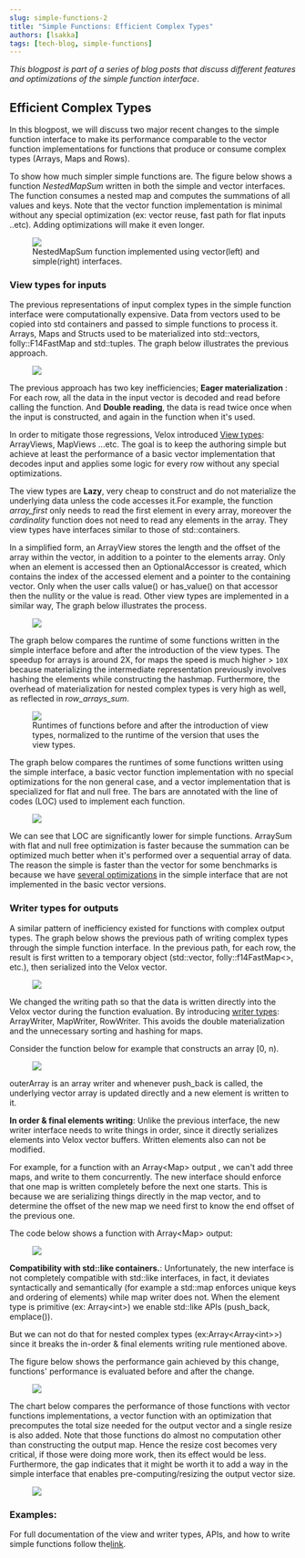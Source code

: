 ```yaml
---
slug: simple-functions-2
title: "Simple Functions: Efficient Complex Types"
authors: [lsakka]
tags: [tech-blog, simple-functions]
---
```

_This blogpost is part of a series of blog posts that discuss different features and optimizations of the simple function interface_.


## Efficient Complex Types
In this blogpost, we will discuss two major recent changes to the simple function interface to make its performance comparable to the vector function implementations for functions that produce or consume complex types (Arrays, Maps and Rows).

To show how much simpler simple functions are. The figure below shows a function _NestedMapSum_ written in both the simple and vector interfaces. The function consumes a nested map and computes the summations of all values and keys.
Note that the vector function implementation is minimal without any special optimization (ex: vector reuse, fast path for flat inputs ..etc). Adding optimizations will make it even longer.

<figure>
 <img src="/img/simple1_2.png"/>
 <figcaption> NestedMapSum function implemented using vector(left) and simple(right) interfaces.</figcaption>
</figure>


### View types for inputs
The previous representations of input complex types in the simple function interface were computationally expensive. Data from vectors used to be copied into std containers and passed to simple functions to process it. Arrays, Maps and Structs used to be materialized into std::vectors, folly::F14FastMap and std::tuples.
 The graph below illustrates the previous approach.
<figure>
 <img src="/img/simple1_3.png"/>
</figure>

The previous approach has two key inefficiencies; **Eager materialization** : For each row, all the data in the input vector is decoded and read before calling the function. And **Double reading**, the data is read twice once when the input is constructed, and again in the function when it's used.

In order to mitigate those regressions, Velox introduced <a href="https://github.com/facebookincubator/velox/blob/main/velox/expression/ComplexViewTypes.h">View types</a>: ArrayViews, MapViews ...etc. The goal is to keep the authoring simple but achieve at least the performance of a basic vector implementation that decodes input and applies some logic for every row without any special optimizations.

The view types are **Lazy**, very cheap to construct and do not materialize the underlying data unless the code accesses it.For example, the function _array_first_ only needs to read the first element in every array, moreover the _cardinality_ function does not need to read any elements in the array. They view types have interfaces similar to those of std::containers.

In a simplified form, an ArrayView stores the length and the offset of the array within the vector, in addition to a pointer to the elements array. Only when an element is accessed then an OptionalAccessor is created, which contains the index of the accessed element and a pointer
to the containing vector. Only when the user calls value() or has_value() on that accessor then the nullity or the value is read. Other view types are implemented in a similar way,
The graph below illustrates the process.

<figure>
 <img src="/img/simple1_4.png"/>
</figure>


The graph below compares the runtime of some functions written in the simple interface before and after the introduction of the view types. The speedup for arrays is around 2X, for maps the speed is much higher > `10X` because materializing the intermediate representation previously involves hashing the elements while constructing the hashmap. Furthermore, the overhead of materialization for nested complex types is very high as well, as reflected in _row_arrays_sum_.

<figure>
 <img src="/img/simple1_6.png"/>
 <figcaption> Runtimes of functions before and after the introduction of view types, normalized to the runtime of the version that uses the view types.</figcaption>
</figure>


The graph below compares the runtimes of some functions written using the simple interface, a basic vector function implementation with no special optimizations for the non general case, and a vector implementation that is specialized for flat and null free. The bars are annotated with the line of codes (LOC) used to implement each function.


<figure>
 <img src="/img/simple1_7.png"/>
</figure>

We can see that LOC are significantly lower for simple functions. ArraySum with flat and null free optimization is faster because the summation can be optimized much better when it's performed over a sequential array of data.
The reason the simple is faster than the vector for some benchmarks is because we have  <a href="/blog/simple-functions-1">several optimizations</a> in the simple interface that are not implemented in the basic vector versions.

### Writer types for outputs


A similar pattern of inefficiency existed for functions with complex output types. The graph below shows the previous path of writing complex types through the simple function interface. In the previous  path, for each row, the result is first written to a temporary object (std::vector, folly::f14FastMap<\>, etc.), then serialized into the Velox vector.
<figure>
 <img src="/img/simple1_5.png"/>
</figure>

We changed the writing path so that the data is written directly into the Velox vector during the function evaluation. By introducing <a href="https://github.com/facebookincubator/velox/blob/main/velox/expression/ComplexWriterTypes.h">writer types</a>: ArrayWriter, MapWriter, RowWriter. This avoids the double materialization and the unnecessary sorting and hashing for maps.

Consider the function below for example that constructs an array [0, n).

<figure>
 <img src="/img/simple1_code1.png"/>
</figure>


outerArray is an array writer and whenever push_back is called, the underlying vector array is updated directly and a new element is written to it.

**In order & final elements writing**: Unlike the previous interface, the new writer interface needs to write things in order, since it directly serializes elements into Velox vector buffers. Written elements also can not be modified.

For example, for a function with an Array<Map\> output , we can't add three maps, and write to them concurrently. The new interface should enforce that one map is written completely before the next one starts. This is because we are serializing things directly in the map vector, and to determine the offset of the new map we need first to know the end offset of the previous one.

The code below shows a function with Array<Map\> output:
<figure>
 <img src="/img/simple1_code2.png"/>
</figure>

**Compatibility with std::like containers.**: Unfortunately, the new interface is not completely compatible with std::like interfaces, in fact, it deviates syntactically and semantically (for example a std::map enforces unique keys and ordering of elements) while map writer does not.
When the element type is primitive (ex: Array<int\>) we enable std::like APIs (push_back, emplace()).

But we can not do that for nested complex types (ex:Array<Array<int\>\>) since it breaks the in-order & final elements writing rule mentioned above.

The figure below shows the performance gain achieved by this change, functions' performance is evaluated before and after the change.
<figure>
 <img src="/img/simple1_8.png"/>
</figure>


The chart below compares the performance of those functions with vector functions implementations, a vector function with an optimization that precomputes the total size needed for the output vector and a single resize is also added.
Note that those functions do almost no computation other than constructing the output map. Hence the resize cost becomes very critical, if those were doing more work, then its effect would be less.
Furthermore, the gap indicates that it might be worth it to add a way in the simple interface that enables pre-computing/resizing the output vector size.
<figure>
 <img src="/img/simple1_9.png"/>
</figure>


### Examples:

For full documentation of the view and writer types, APIs, and how to write simple functions follow the<a href="https://facebookincubator.github.io/velox/develop/scalar-functions.html#vector-functions">link</a>.
